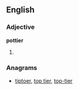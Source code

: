 ==English==

===Adjective===
'''pottier'''

# {{comparative of|[[potty]]}}

===Anagrams===
* [[tiptoer#English|tiptoer]], [[top tier#English|top tier]], [[top-tier#English|top-tier]]